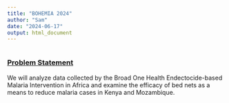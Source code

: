 ```yaml
---
title: "BOHEMIA 2024"
author: "Sam"
date: "2024-06-17"
output: html_document
---
```


```r

```

### <u> Problem Statement </u>

We will analyze data collected by the Broad One Health Endectocide-based Malaria Intervention in Africa and examine the efficacy of bed nets as a means to reduce malaria cases in Kenya and Mozambique.
